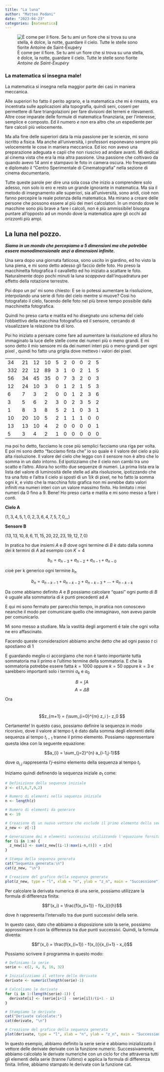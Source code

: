 ```yaml
---
title: "La luna"
author: "Matteo Pedani"
date: "2023-04-23"
categories: [matematica]
---
```


![È come per il fiore. Se tu ami un fiore che si trova su una stella, è dolce, la notte, guardare il cielo. Tutte le stelle sono fiorite *Antoine de Saint-Exupéry*](https://maken.wikiwijs.nl/generated/s1152x864_0cf098bb28ee6a33d8f6960f569ac4a38585d4bf.jpg)

### La matematica si insegna male!

La matematica si insegna nella maggior parte dei casi in maniera meccanica.

Alle superiori ho fatto il perito agrario, e la matematica che mi è rimasta, era incentrata sulle applicazioni alla topografia, quindi seni, coseni per permettere di fare triangolazioni per fare divisioni dei terreni e rilevamenti. Altre cose imparate delle formule di matematica finanziaria, per l'interesse, semplice e composto. Ed il numero $e$ non era altro che un espediente per fare calcoli più velocemente.

Ma alla fine delle superiori data la mia passione per le scienze, mi sono iscritto a fisica. Ma anche all'università, i professori esponevano sempre più velocemente le cose in maniera meccanica. Ed ioc non avevo una preparazione adeguata e capii che non riuscivo ad andare avanti. Mi dedicai al cinema vista che era la mia altra passione. Una passione che coltivavo da quando avevo 14 anni e stampavo le foto in camera oscura. Ho frequentato e diplomato il "Centro Sperimentale di Cinematografia" nella sezione di cinema documentario.

Tutte queste parole per dire una sola cosa che inizio a comprendere solo adesso, non solo io ero e resto un grande ignorante in matematica. Ma sia il metodo di insegnamento alle superiori, sia all'università, sono aridi, cioè non fanno percepire la reale potenza della matematica. Ma mirano a creare delle persone che possono essere al più dei meri calcolatori. In un mondo dove le macchine sono più brave a fare i calcoli, non è più ammissibile! bisogna puntare all'opposto ad un mondo dove la matematica apre gli occhi ad orizzonti più ampi.

## La luna nel pozzo.

***Siamo in un mondo che percepiamo a 5 dimensioni ma che potrebbe essere monodimensionale*** ***anzi a dimensioni infinite.***

Una sera dopo una giornata faticosa, sono uscito in giardino, ed ho visto la luna piena, e mi sono detto adesso gli faccio delle foto. Ho preso la macchinetta fotografica il cavalletto ed ho iniziato a scattare le foto. Naturalmente dopo pochi minuti la luna *scappava* dall'inquadratura per effetto della rotazione terrestre.

Poi dopo un po' mi sono chiesto: E se io potessi aumentare la risoluzione, interpolando una serie di foto del cielo mentre si muove? Così ho fotografato il cielo, facendo delle foto nel più breve tempo possibile dalla macchinetta fotografica.

Quindi ho preso carta e matita ed ho disegnato uno schema del cielo l'obbiettivo della macchina fotografica ed il sensore, cercando di visualizzare la relazione tra di loro.

Poi ho iniziato a pensare come fare ad aumentare la risoluzione ed allora ho immaginato la luce delle stelle come dei numeri più o meno grandi. E mi sono detto il mio sensore mi da dei numeri interi più o meno grandi per ogni pixel , quindi ho fatto una griglia dove mettevo i valori dei pixel.

|     |     |     |     |     |     |     |     |     |     |
|-----|-----|-----|-----|-----|-----|-----|-----|-----|-----|
| 34  | 21  | 12  | 10  | 5   | 2   | 0   | 0   | 2   | 5   |
| 332 | 22  | 12  | 89  | 3   | 1   | 0   | 2   | 1   | 5   |
| 56  | 34  | 45  | 35  | 0   | 7   | 3   | 2   | 0   | 3   |
| 12  | 24  | 10  | 3   | 0   | 1   | 2   | 1   | 5   | 3   |
| 6   | 7   | 3   | 2   | 0   | 0   | 1   | 2   | 3   | 6   |
| 3   | 5   | 6   | 2   | 3   | 0   | 2   | 3   | 5   | 2   |
| 1   | 8   | 3   | 8   | 5   | 2   | 1   | 0   | 3   | 1   |
| 10  | 20  | 10  | 5   | 2   | 1   | 1   | 1   | 0   | 0   |
| 13  | 13  | 10  | 4   | 2   | 0   | 0   | 0   | 0   | 1   |
| 5   | 3   | 4   | 2   | 1   | 0   | 0   | 0   | 0   | 0   |

ma poi ho detto, facciamo le cose più semplici facciamo una riga per volta. E poi mi sono detto "facciamo finta che" io so quale è il valore del cielo a più alta risoluzione. Il valore del cielo che leggo con il sensore non è altro che lo somma in un dato intorno. Ed ipotizziamo che il cielo non cambi tra uno scatto e l'altro. Allora ho scritto due sequenze di numeri. La prima lista era la lista del valore di luminosità delle stelle ad alta risoluzione, ipotizzando che tra una foto e l'altra il cielo si sposti di un $1/k$ di pixel, ne ho fatto la somma ogni $k$, e visto che la macchina foto grafica non mi avrebbe dato valori infiniti ma numeri interi con un valore massimo finito. Ho limitato i miei numeri da 0 fino a 9. Bene! Ho preso carta e matita e mi sono messo a fare i conti.

**Cielo A**

$(1,3,4,5,1,0,2,3,6,4,7,5,7,0,,,)$

**Sensore B**

$(13,13,10,8,6,11,15,20,22,23,19,12,7,0)$

In pratica ho due insiemi $A$ e $B$ dove ogni termine di $B$ è dato dalla somma dei $k$ termini di $A$ ad esempio con $K=4$

$$
b_n = a_{n-3} + a_{n-2} + a_{n-1} + a_{n-0}
$$

cioè per k generico ogni termine $b_n$

$$
b_n = a_{n-k-1} + a_{n-k-2} + a_{n-k-3} + ... + a_{n-k-k}
$$

Da come abbiamo definito $A$ e $B$ possiamo calcolare "quasi" ogni punto di $B$ è uguale alla sommatoria di $k$ punti precedenti ad $A$

E qui mi sono fermato per parecchio tempo, in pratica non conoscevo neanche il modo per comunicare quello che immaginavo, non avevo parole per comunicarlo.

Mi sono messo a studiare. Ma la vastità degli argomenti é tale che ogni volta ne ero affascinato.

Facendo queste considerazioni abbiamo anche detto che ad ogni passo $t$ ci spostiamo di $1$

E guardando meglio ci accorgiamo che non è tanto importante tutta sommatoria ma il primo e l'ultimo termine della sommatoria. E che la sommatoria potrebbe essere fatta $k = 1000$ oppure $k = 50$ oppure $k =3$ e sarebbero importanti solo i termini $a_k$ e $a_0$

$$ B = \int A$$ $$A = \Delta B $$

Ora

\
$$z_{m+1} = (\sum_{i=0}^{m} z_i )- z_0 $$

Certamente! In questo caso, possiamo definire la sequenza in modo ricorsivo, dove il valore al tempo $t_i$ è dato dalla somma degli elementi della sequenza al tempo $t_{i-1}$ tranne il primo elemento. Possiamo rappresentare questa idea con la seguente equazione:

$$a_{i} = \sum_{j=2}^{n} a_{i-1,j-1}$$

dove $a_{i,j}$ rappresenta l'$j$-esimo elemento della sequenza al tempo $t_i$.

Iniziamo quindi definendo la sequenza iniziale $a_1$ come:

```r
# Definizione della sequenza iniziale
z <- c(3,6,7,9,2)

# Numero di elementi nella sequenza iniziale
n <- length(z)

# Numero di elementi da generare
m <- 10

# Creazione di un nuovo vettore che esclude il primo elemento della sequenza originale
z_new <- z[-1]

# Generazione dei m elementi successivi utilizzando l'equazione fornita
for (i in 1:m) {
  z_new[i] <- sum(z_new[(i-1):max(i-n,0)]) + z[n]
}

# Stampa della sequenza generata
cat("Sequenza generata:\n")
cat(z_new, "\n")

# Creazione del grafico della sequenza generata
plot(z_new, type = "l", xlab = "n", ylab = "z_n", main = "Successione")

```

Per calcolare la derivata numerica di una serie, possiamo utilizzare la formula di differenza finita:

$$f'(x_i) = \frac{f(x_{i+1}) - f(x_i)}{h}$$

dove $h$ rappresenta l'intervallo tra due punti successivi della serie.

In questo caso, dato che abbiamo a disposizione solo la serie, possiamo approssimare $h$ con la differenza tra due punti successivi. Quindi, la formula diventa:

$$f'(x_i) = \frac{f(x_{i+1}) - f(x_i)}{x_{i+1} - x_i}$$

Possiamo scrivere il programma in questo modo:

```r
# Definiamo la serie
serie <- c(2, 4, 8, 16, 32)

# Inizializziamo il vettore delle derivate
derivate <- numeric(length(serie)-1)

# Calcoliamo le derivate
for (i in 1:(length(serie)-1)) {
  derivate[i] <- (serie[i+1] - serie[i])/(i+1 - i)
}

# Stampiamo le derivate
cat("Derivate calcolate:")
cat(derivate, "\n")

# Creazione del grafico della sequenza generata
plot(derivate, type = "l", xlab = "n", ylab = "z_n", main = "Successione")

```

In questo esempio, abbiamo definito la serie serie e abbiamo inizializzato il vettore delle derivate derivate con la funzione numeric. Successivamente, abbiamo calcolato le derivate numeriche con un ciclo for che attraversa tutti gli elementi della serie (tranne l'ultimo) e applica la formula di differenza finita. Infine, abbiamo stampato le derivate con la funzione cat.
